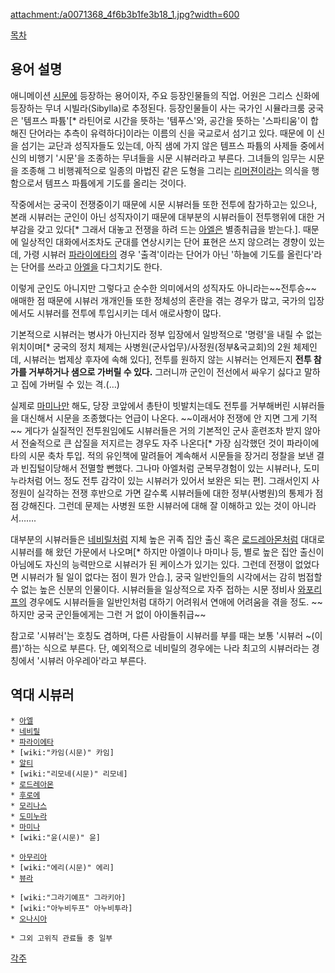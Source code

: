 attachment:/a0071368_4f6b3b1fe3b18_1.jpg?width=600

[[목차]]
== 용어 설명 ==
애니메이션 [[시문]]에 등장하는 용어이자, 주요 등장인물들의 직업. 어원은 그리스 신화에 등장하는 무녀 시빌라(Sibylla)로 추정된다. 등장인물들이 사는 국가인 시뮬라크룸 궁국은 '템프스 파튬'[* 라틴어로 시간을 뜻하는 '템푸스'와, 공간을 뜻하는 '스파티움'이 합해진 단어라는 추측이 유력하다]이라는 이름의 신을 국교로서 섬기고 있다. 때문에 이 신을 섬기는 교단과 성직자들도 있는데, 아직 샘에 가지 않은 템프스 파튬의 사제들 중에서 신의 비행기 '시문'을 조종하는 무녀들을 시문 시뷰러라고 부른다. 그녀들의 임무는 시문을 조종해 그 비행궤적으로 일종의 마법진 같은 도형을 그리는 [[리머젼]]이라는 의식을 행함으로서 템프스 파튬에게 기도를 올리는 것이다.

작중에서는 궁국이 전쟁중이기 때문에 시문 시뷰러들 또한 전투에 참가하고는 있으나, 본래 시뷰러는 군인이 아닌 성직자이기 때문에 대부분의 시뷰러들이 전투행위에 대한 거부감을 갖고 있다[* 그래서 대놓고 전쟁을 하려 드는 [[아엘]]은 별종취급을 받는다.]. 때문에 일상적인 대화에서조차도 군대를 연상시키는 단어 표현은 쓰지 않으려는 경향이 있는데, 가령 시뷰러 [[파라이에타]]의 경우 '출격'이라는 단어가 아닌 '하늘에 기도를 올린다'라는 단어를 쓰라고 [[아엘]]을 다그치기도 한다.

이렇게 군인도 아니지만 그렇다고 순수한 의미에서의 성직자도 아니라는~~전투승~~ 애매한 점 때문에 시뷰러 개개인들 또한 정체성의 혼란을 겪는 경우가 많고, 국가의 입장에서도 시뷰러를 전투에 투입시키는 데서 애로사항이 많다. 

기본적으로 시뷰러는 병사가 아닌지라 정부 입장에서 일방적으로 '명령'을 내릴 수 없는 위치이며[* 궁국의 정치 체제는 사병원(군사업무)/사정원(정부&국교회)의 2원 체제인데, 시뷰러는 법제상 후자에 속해 있다], 전투를 원하지 않는 시뷰러는 언제든지 '''전투 참가를 거부하거나 샘으로 가버릴 수 있다.''' 그러니까 군인이 전선에서 싸우기 싫다고 말하고 집에 가버릴 수 있는 격.(…) 

실제로 [[마미나]]만 해도, 당장 코앞에서 총탄이 빗발치는데도 전투를 거부해버린 시뷰러들을 대신해서 시문을 조종했다는 언급이 나온다. ~~이래서야 전쟁에 안 지면 그게 기적~~ 게다가 실질적인 전투원임에도 시뷰러들은 거의 기본적인 군사 훈련조차 받지 않아서 전술적으로 큰 삽질을 저지르는 경우도 자주 나온다[* 가장 심각했던 것이 파라이에타의 시문 축차 투입. 적의 유인책에 말려들어 계속해서 시문들을 장거리 정찰을 보낸 결과 빈집털이당해서 전멸할 뻔했다. 그나마 아엘처럼 군복무경험이 있는 시뷰러나, 도미누라처럼 어느 정도 전투 감각이 있는 시뷰러가 있어서 보완은 되는 편]. 그래서인지 사정원이 실각하는 전쟁 후반으로 가면 갈수록 시뷰러들에 대한 정부(사병원)의 통제가 점점 강해진다. 그런데 문제는 사병원 또한 시뷰러에 대해 잘 이해하고 있는 것이 아니라서……. 

대부분의 시뷰러들은 [[네비릴]]처럼 지체 높은 귀족 집안 출신 혹은 [[로드레아몬]]처럼 대대로 시뷰러를 해 왔던 가문에서 나오며[* 하지만 아엘이나 마미나 등, 별로 높은 집안 출신이 아님에도 자신의 능력만으로 시뷰러가 된 케이스가 있기는 있다. 그런데 전쟁이 없었다면 시뷰러가 될 일이 없다는 점이 뭔가 안습.], 궁국 일반인들의 시각에서는 감히 범접할 수 없는 높은 신분의 인물이다. 시뷰러들을 일상적으로 자주 접하는 시문 정비사 [[와포리프]]의 경우에도 시뷰러들을 일반인처럼 대하기 어려워서 연애에 어려움을 겪을 정도. ~~하지만 궁국 군인들에게는 그런 거 없이 아이돌취급~~ 

참고로 '시뷰러'는 호칭도 겸하며, 다른 사람들이 시뷰러를 부를 때는 보통 '시뷰러 ~(이름)'하는 식으로 부른다. 단, 예외적으로 네비릴의 경우에는 나라 최고의 시뷰러라는 경칭에서 '시뷰러 아우레아'라고 부른다.

== 역대 시뷰러 ==
 * [[아엘]]
 * [[네비릴]]
 * [[파라이에타]]
 * [wiki:"카임(시문)" 카임]
 * [[알티]]
 * [wiki:"리모네(시문)" 리모네]
 * [[로드레아몬]]
 * [[후로에]]
 * [[모리나스]]
 * [[도미누라]]
 * [[마미나]]
 * [wiki:"윤(시문)" 윤]

 * [[아무리아]]
 * [wiki:"에리(시문)" 에리]
 * [[뷰라]]

 * [wiki:"그라기예프" 그라키아]
 * [wiki:"아누비두프" 아누비투라]
 * [[오나시아]]

 * 그외 고위직 관료들 중 일부

[[각주]]
